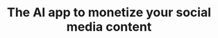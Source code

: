 ---
title: "The AI app to monetize your social media content"
description: "Description of your new file."
'og:image': "icons/sparkles.svg"
---